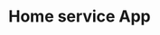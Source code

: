 ---
title: "Home service App"
publishedAt: "2024-04-08"
summary: "Facilitate booking services conveniently using a mobile device. Users can book various services through the app."
images:
  - "/images/projects/project-01/cover-01.jpg"
team:
  - name: "Selene Yu"
    role: "Software Engineer"
    avatar: "/images/avatar.jpg"
    linkedIn: "https://www.linkedin.com/company/once-ui/"
  - name: "Jane Smith"
    role: "Product Manager"
    avatar: "/images/projects/project-01/avatar-01.jpg"
    linkedIn: "https://www.linkedin.com/company/once-ui/"
github: "http://github.com/RANJITHp07/Home-service"    
---
